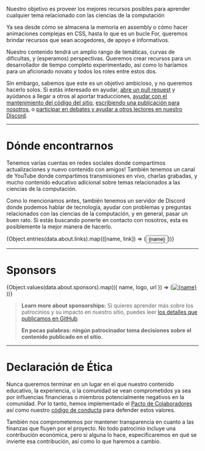 
<p><span class="text-style-headline-2">Nuestro objetivo es proveer los mejores recursos posibles para aprender cualquier tema relacionado con las ciencias de la computación</span></p>

Ya sea desde cómo se almacena la memoria en assembly o cómo hacer animaciones complejas en CSS, hasta lo que es un bucle For, queremos brindar recursos que sean acogedores, de apoyo e informativos.

Nuestro contenido tendrá un amplio rango de temáticas, curvas de dificultas, y (esperamos) perspectivas. Queremos crear recursos para un desarrollador de tiempo completo experimentado, así como lo haríamos para un aficionado novato y todos los roles entre estos dos.

Sin embargo, sabemos que este es un objetivo ambicioso, y no queremos hacerlo solos. Si estás interesado en ayudar, [abre un pull request](https://github.com/unicorn-utterances/unicorn-utterances/pulls) y ayúdanos a llegar a otros al aportar traducciones, [ayudar con el mantenimiento del código del sitio](https://github.com/unicorn-utterances/unicorn-utterances/issues?q=is%3Aopen+is%3Aissue+label%3A%22good+first+issue%22), [escribiendo una publicación para nosotros](https://github.com/unicorn-utterances/unicorn-utterances#blog-posts), o [participar en debates y ayudar a otros lectores en nuestro Discord](https://discord.gg/FMcvc6T).

---

# Dónde encontrarnos

Tenemos varias cuentas en redes sociales donde compartimos actualizaciones y nuevo contenido con amigos! También tenemos un canal de YouTube donde compartimos transmisiones en vivo, charlas grabadas, y mucho contenido educativo adicional sobre temas relacionados a las ciencias de la computación.

Como lo mencionamos antes, también tenemos un servidor de Discord donde podemos hablar de tecnología, ayudar con problemas y preguntas relacionados con las ciencias de la computación, y en general, pasar un buen rato. Si estás buscando ponerte en contacto con nosotros, esta es posiblemente la mejor manera de hacerlo.

<div class="links">{Object.entries(data.about.links).map(([name, link]) => (<Button variant="primary" href={link.url}><Icon slot="leftIcon" width="100%" height="100%" name={link.icon} />{name}</Button>))}</div>

---

# Sponsors

<div class="sponsors">{Object.values(data.about.sponsors).map(({ name, logo, url }) => (<a href={url}><img alt={name} src={logo}/></a>))}</div>

> **Learn more about sponsorships:**
> Si quieres aprender más sobre los patrocinios y su impacto en nuestro sitio, puedes leer [los detalles que publicamos en GitHub](https://github.com/unicorn-utterances/unicorn-utterances/issues?q=is%3Aissue+label%3Adisclosure+is%3Aclosed).
>
> **En pocas palabras: ningún patrocinador toma decisiones sobre el contenido publicado en el sitio.**

---

# Declaración de Ética

Nunca queremos terminar en un lugar en el que nuestro contenido educativo, la experiencia,
o la comunidad se vean comprometidos ya sea por influencias financieras o miembros potencialmente
negativos en la comunidad. Por lo tanto, hemos implementado el
[Pacto de Colaboradores](https://www.contributor-covenant.org/)
así como nuestro [código de conducta](https://github.com/unicorn-utterances/unicorn-utterances/blob/master/CODE_OF_CONDUCT.md) para defender estos valores.

También nos comprometemos por mantener transparencia en cuanto a las finanzas que fluyen por el proyecto.
No todo patrocinio incluye una contribución económica, pero si alguna lo hace, especificaremos en qué se
invierte esa contribución, así como lo que haremos a cambio.
